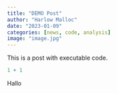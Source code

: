 ```yaml
---
title: "DEMO Post"
author: "Harlow Malloc"
date: "2023-01-09"
categories: [news, code, analysis]
image: "image.jpg"
---
```


This is a post with executable code.

```r
1 + 1
```

Hallo 
